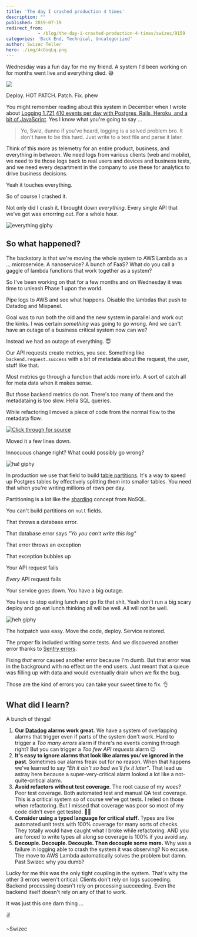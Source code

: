 ```yaml
---
title: 'The day I crashed production 4 times'
description: ""
published: 2019-07-19
redirect_from: 
            - /blog/the-day-i-crashed-production-4-times/swizec/9159
categories: 'Back End, Technical, Uncategorized'
author: Swizec Teller
hero: ./img/4cGsqLq.png
---
```

Wednesday was a fun day for me my friend. A system I'd been working on for months went live and everything died. 😅





![](./img/4cGsqLq.png)



Deploy. HOT PATCH. Patch. Fix. phew



You might remember reading about this system in December when I wrote about [Logging 1,721,410 events per day with Postgres, Rails, Heroku, and a bit of JavaScript](https://swizec.com/blog/logging-events-postgres-rails-heroku-javascript/swizec/8825). Yes I know what you're going to say ...



> Yo, Swiz, dunno if you've heard, logging is a solved problem bro. It don't have to be this hard. Just write to a text file and parse it later.



Think of this more as telemetry for an entire product, business, and everything in between. We need logs from various clients (web and mobile), we need to tie those logs back to real users and devices and business tests, and we need every department in the company to use these for analytics to drive business decisions.



Yeah it touches everything.



So of course I crashed it.



Not only did I crash it. I brought down _everything_. Every single API that we've got was errorring out. For a whole hour.



![everything giphy](./img/media-fxZ7cC3zYIVXi-giphy.gif)



## So what happened?



The backstory is that we're moving the whole system to AWS Lambda as a ... microservice. A nanoservice? A bunch of FaaS? What do you call a gaggle of lambda functions that work together as a system?



So I've been working on that for a few months and on Wednesday it was time to unleash Phase 1 upon the world.



Pipe logs to AWS and see what happens. Disable the lambdas that push to Datadog and Mixpanel.



Goal was to run both the old and the new system in parallel and work out the kinks. I was certain _something_ was going to go wrong. And we can't have an outage of a business critical system now can we?



Instead we had an outage of everything. 😇



Our API requests create metrics, you see. Something like `backend.request.success` with a bit of metadata about the request, the user, stuff like that.



Most metrics go through a function that adds more info. A sort of catch all for meta data when it makes sense.



But _those_ backend metrics do not. There's too many of them and the metadataing is too slow. Hella SQL queries.



While refactoring I moved a piece of code from the normal flow to the metadata flow.



[![Click through for source](./img/techletter.app-screenshot-1563553812054.png)](https://carbon.now.sh/?bg=rgba(255,255,255,1)&t=seti&l=ruby&ds=true&wc=true&wa=true&pv=48px&ph=32px&ln=false&code=log%5B%22created_day%22%5D%20%3D%20Date.today)



Moved it a few lines down.



Innocuous change right? What could possibly go wrong?



![ha! giphy](./img/media-11DFuwckOK9mdG-giphy.gif)



In production we use that field to build [table partitions](https://www.postgresql.org/docs/10/ddl-partitioning.html). It's a way to speed up Postgres tables by effectively splitting them into smaller tables. You need that when you're writing millions of rows per day.



Partitioning is a lot like the [sharding](https://en.wikipedia.org/wiki/Shard_(database_architecture)) concept from NoSQL.



You can't build partitions on `null` fields.



That throws a database error.



That database error says _"Yo you can't write this log"_



That error throws an exception



That exception bubbles up



Your API request fails



_Every_ API request fails



Your service goes down. You have a big outage.



You have to stop eating lunch and go fix that shit. Yeah don't run a big scary deploy and go eat lunch thinking all will be well. All will not be well.



![heh giphy](./img/media-M2AmFHxMydFok-giphy.gif)



The hotpatch was easy. Move the code, deploy. Service restored.



The proper fix included writing some tests. And we discovered another error thanks to [Sentry errors](https://sentry.io/welcome/).



Fixing _that_ error caused another error because I'm dumb. But that error was in the background with no effect on the end users. Just meant that a queue was filling up with data and would eventually drain when we fix the bug.



Those are the kind of errors you can take your sweet time to fix. 👌



## What did I learn?



A bunch of things!



1. **Our [Datadog](https://www.datadoghq.com/) alarms work great.** We have a system of overlapping alarms that trigger even if parts of the system don't work. Hard to trigger a _Too many errors_ alarm if there's no events coming through right? But you can trigger a _Too few API requests_ alarm 😉
2. **It's easy to ignore alarms that look like alarms you've ignored in the past**. Sometimes our alarms freak out for no reason. When that happens we've learned to say _"Eh it ain't so bad we'll fix it later"_. That lead us astray here because a super-very-critical alarm looked a lot like a not-quite-critical alarm.
3. **Avoid refactors without test coverage**. The root cause of my woes? Poor test coverage. Both automated test and manual QA test coverage. This is a critical system so of course we've got tests. I relied on those when refactoring. But I missed that coverage was poor so most of my code didn't even get tested. 🤦‍♂️
4. **Consider using a typed language for critical stuff**. Types are like automated unit tests with 100% coverage for many sorts of checks. They totally would have caught what I broke while refactoring. AND you are forced to write types all along so coverage is 100% if you avoid `any`.
5. **Decouple. Decouple. Decouple. Then decouple some more.** Why was a failure in logging able to crash the system it was observing? No excuse. The move to AWS Lambda automatically solves the problem but damn. Past Swizec why you dumb?



Lucky for me this was the only tight coupling in the system. That's why the other 3 errors weren't critical: Clients don't rely on logs succeeding. Backend processing doesn't rely on processing succeeding. Even the backend itself doesn't rely on any of that to work.



It was just this one darn thing ...



✌️



~Swizec